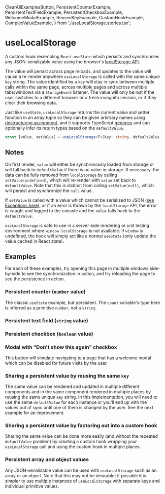   ClearAllExamplesButton,
  PersistentCounterExample,
  PersistentTextFieldExample,
  PersistentCheckboxExample,
  WelcomeModalExample,
  ReusedKeyExample,
  CustomHookExample,
  ComplexValueExample,
} from './useLocalStorage.stories.tsx';

<Meta title="Hooks/useLocalStorage" component={useLocalStorage} />

# useLocalStorage

A custom hook resembling `React.useState` which persists and synchronizes any JSON-serializable value using the
browser's [localStorage API](https://developer.mozilla.org/en-US/docs/Web/API/Window/localStorage).

The value will persist across page reloads, and updates to the value will cause a re-render anywhere `useLocalStorage`
is called with the same unique `key` string. The value identified by a `key` will stay in sync between multiple calls
within the same page, across multiple pages and across multiple tabs/windows via a `StorageEvent` listener. The value
will only be lost if the user switches to a different browser or a fresh incognito session, or if they clear their
browsing data.

Just like `useState`, `useLocalStorage` returns the current value and setter function in an array tuple so they can be
given arbitrary names using [destructuring assignment](https://developer.mozilla.org/en-US/docs/Web/JavaScript/Reference/Operators/Destructuring_assignment),
and it supports TypeScript [generics](https://www.typescriptlang.org/docs/handbook/generics.html) and can optionally
infer its return types based on the `defaultValue`.

```ts
const [value, setValue] = useLocalStorage<T>(key: string, defaultValue: T);
```

## Notes

On first render, `value` will either be synchronously loaded from storage or will fall back to `defaultValue` if there
is no value in storage. If necessary, the data can be fully removed from `localStorage` by calling
`setValue(undefined)`, which will re-render with `value` set back to `defaultValue`. Note that this is distinct from
calling `setValue(null)`, which will persist and synchronize the `null` value.

If `setValue` is called with a value which cannot be serialized to JSON
([see Exceptions here](https://developer.mozilla.org/en-US/docs/Web/JavaScript/Reference/Global_Objects/JSON/stringify#exceptions)),
or if an error is thrown by the `localStorage` API, the error is caught and logged to the console and the `value` falls
back to the `defaultValue`.

`useLocalStorage` is safe to use in a server-side rendering or unit testing environment where `window.localStorage` is
not available. If `window` is undefined, the hook will simply act like a normal `useState` (only update the value cached
in React state).

## Examples

For each of these examples, try opening this page in multiple windows side-by-side to see the synchronization in action,
and try reloading the page to see the persistence in action.

### Persistent counter (`number` value)

The classic `useState` example, but persistent. The `count` variable's type here is inferred as a primitive `number`,
not a `string`.

<Canvas>
  <Story story={PersistentCounterExample} />
</Canvas>

### Persistent text field (`string` value)

<Canvas>
  <Story story={PersistentTextFieldExample} />
</Canvas>

### Persistent checkbox (`boolean` value)

<Canvas>
  <Story story={PersistentCheckboxExample} />
</Canvas>

### Modal with "Don't show this again" checkbox

This button will simulate navigating to a page that has a welcome modal which can be disabled for future visits by the user.

<Canvas>
  <Story story={WelcomeModalExample} />
</Canvas>

### Sharing a persistent value by reusing the same `key`

The same value can be rendered and updated in multiple different components and in the same component rendered in multiple places
by reusing the same unique `key` string. In this implementation, you will need to use the same `defaultValue` for each instance
or you'll end up with the values out of sync until one of them is changed by the user. See the next example for an improvement.

<Canvas>
  <Story story={ReusedKeyExample} />
</Canvas>

### Sharing a persistent value by factoring out into a custom hook

Sharing the same value can be done more easily (and without the repeated `defaultValue` problem) by creating a custom hook
wrapping your `useLocalStorage` call and using the custom hook in multiple places.

<Canvas>
  <Story story={CustomHookExample} />
</Canvas>

### Persistent array and object values

Any JSON-serializable value can be used with `useLocalStorage` such as an array or an object. Note that this may not be
desirable; if possible it is simpler to use multiple instances of `useLocalStorage` with separate keys and individual primitive values.

<Canvas>
  <Story story={ComplexValueExample} />
</Canvas>

<ClearAllExamplesButton />

<GithubLink path="src/hooks/useStorage/useStorage.ts" />
